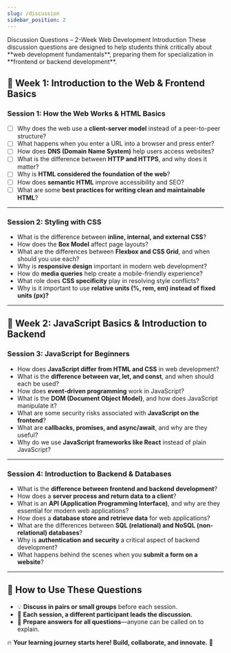 ```yaml
---
slug: /discussion
sidebar_position: 2
---
```


<Heading level={3} color="Discussion Questions">
Discussion Questions – 2-Week Web Development Introduction
</Heading>
These discussion questions are designed to help students think critically about **web development fundamentals**, preparing them for specialization in **frontend or backend development**.  

## 📌 **Week 1: Introduction to the Web & Frontend Basics**  

### **Session 1: How the Web Works & HTML Basics**  
- [ ] Why does the web use a **client-server model** instead of a peer-to-peer structure?  
- [ ] What happens when you enter a URL into a browser and press enter?  
- [ ] How does **DNS (Domain Name System)** help users access websites?  
- [ ] What is the difference between **HTTP and HTTPS**, and why does it matter?  
- [ ] Why is **HTML considered the foundation of the web**?  
- [ ] How does **semantic HTML** improve accessibility and SEO?  
- [ ] What are some **best practices for writing clean and maintainable HTML**?  

---

### **Session 2: Styling with CSS**  
- What is the difference between **inline, internal, and external CSS**?  
- How does the **Box Model** affect page layouts?  
- What are the differences between **Flexbox and CSS Grid**, and when should you use each?  
- Why is **responsive design** important in modern web development?  
- How do **media queries** help create a mobile-friendly experience?  
- What role does **CSS specificity** play in resolving style conflicts?  
- Why is it important to use **relative units (%, rem, em) instead of fixed units (px)?**  

---

## 📌 **Week 2: JavaScript Basics & Introduction to Backend**  

### **Session 3: JavaScript for Beginners**  
- How does **JavaScript differ from HTML and CSS** in web development?  
- What is the **difference between var, let, and const**, and when should each be used?  
- How does **event-driven programming** work in JavaScript?  
- What is the **DOM (Document Object Model)**, and how does JavaScript manipulate it?  
- What are some security risks associated with **JavaScript on the frontend**?  
- What are **callbacks, promises, and async/await**, and why are they useful?  
- Why do we use **JavaScript frameworks like React** instead of plain JavaScript?  

---

### **Session 4: Introduction to Backend & Databases**  
- What is the **difference between frontend and backend development**?  
- How does a **server process and return data to a client**?  
- What is an **API (Application Programming Interface)**, and why are they essential for modern web applications?  
- How does a **database store and retrieve data** for web applications?  
- What are the differences between **SQL (relational) and NoSQL (non-relational) databases**?  
- Why is **authentication and security** a critical aspect of backend development?  
- What happens behind the scenes when you **submit a form on a website**?  

---

## 🚀 **How to Use These Questions**  
- 💡 **Discuss in pairs or small groups** before each session.  
- 🎤 **Each session, a different participant leads the discussion.**  
- 📝 **Prepare answers for all questions**—anyone can be called on to explain.  

🔥 **Your learning journey starts here! Build, collaborate, and innovate.** 🚀  
